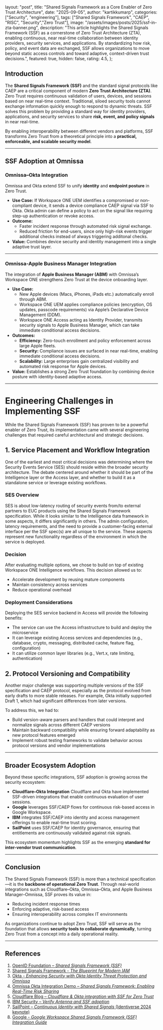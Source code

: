   layout: "post",
  title: "Shared Signals Framework as a Core Enabler of Zero Trust Architecture",
  date: "2025-09-05",
  author: "kartikkumarp",
  categories: ["Security", "engineering"],
  tags: ["Shared Signals Framework", "CAEP", "RISC", "Security","Zero Trust"],
  image: "/assets/images/posts/2025/ssf-in-zta-banner.png",
  description:
    "This article highlights the Shared Signals Framework (SSF) as a cornerstone of Zero Trust Architecture (ZTA), enabling continuous, near real-time collaboration between identity providers, security services, and applications. By standardizing how risk, policy, and event data are exchanged, SSF allows organizations to move beyond static access controls and toward adaptive, context-driven trust decisions.",
  featured: true,
  hidden: false,
  rating: 4.5,
};


## Introduction
The **Shared Signals Framework (SSF)** and the standard signal protocols like CAEP are a critical component of modern **Zero Trust Architecture (ZTA)**. Zero Trust requires continuous validation of users, devices, and sessions based on near real-time context. Traditional, siloed security tools cannot exchange information quickly enough to respond to dynamic threats. SSF solves this problem by providing a standard way for identity providers, applications, and security services to share **risk, event, and policy signals** in near real-time.  

By enabling interoperability between different vendors and platforms, SSF transforms Zero Trust from a theoretical principle into a **practical, enforceable, and scalable security model**.

---

## SSF Adoption at Omnissa


### Omnissa–Okta Integration
Omnissa and Okta extend SSF to unify **identity** and **endpoint posture** in Zero Trust.  
- **Use Case:** If Workspace ONE UEM identifies a compromised or non-compliant device, it sends a device compliance CAEP signal via SSF to Okta. Okta admin can define a policy to act on the signal like requiring step-up authentication or revoke access.  
- **Outcome:**  
  - Faster incident response through automated risk signal exchange.  
  - Reduced friction for end-users, since only high-risk events trigger additional checks instead of always triggering additonal checks.  
- **Value:** Combines device security and identity management into a single adaptive trust layer.  

---

### Omnissa-Apple Business Manager Integration
The integration of **Apple Business Manager (ABM)** with Omnissa’s Workspace ONE strengthens Zero Trust at the device onboarding layer.  
- **Use Case:**  
  - New Apple devices (Macs, iPhones, iPads etc.) automatically enroll through ABM.  
  - Workspace ONE UEM applies compliance policies (encryption, OS updates, passcode requirements) via Apple’s Declarative Device Management (DDM).  
  - Workspace ONE Access acting as Identity Provider, transmits security signals to Apple Business Manager, which can take immediate conditional access decisions.
- **Outcomes:**  
  - **Efficiency:** Zero-touch enrollment and policy enforcement across large Apple fleets.  
  - **Security:** Compliance issues are surfaced in near real-time, enabling immediate conditional access decisions.  
  - **Scalability:** Large enterprises gain centralized visibility and automated risk response for Apple devices.  
- **Value:** Establishes a strong Zero Trust foundation by combining device posture with identity-based adaptive access.  

---

# Engineering Challenges in Implementing SSF

While the Shared Signals Framework (SSF) has proven to be a powerful enabler of Zero Trust, its implementation came with several engineering challenges that required careful architectural and strategic decisions.

## 1. Service Placement and Workflow Integration

One of the earliest and most critical decisions was determining where the Security Events Service (SES) should reside within the broader security architecture. The debate centered around whether it should be part of the Intelligence layer or the Access layer, and whether to build it as a standalone service or leverage existing workflows.

### SES Overview

SES is about low-latency routing of security events from/to external partners to EUC products using the Shared Signals Framework specification. While it looks similar to the Intelligence data framework in some aspects, it differs significantly in others. The admin configuration, latency requirements, and the need to provide a customer-facing external interface per the SSF spec(s) are all unique to the service. These aspects represent new functionality regardless of the environment in which the service is deployed.

### Decision

After evaluating multiple options, we chose to build on top of existing Workspace ONE Intelligence workflows. This decision allowed us to:

- Accelerate development by reusing mature components  
- Maintain consistency across services  
- Reduce operational overhead  

### Deployment Considerations

Deploying the SES service backend in Access will provide the following benefits:

- The service can use the Access infrastructure to build and deploy the microservice  
- It can leverage existing Access services and dependencies (e.g., database, crypto, messaging, distributed cache, feature flag, configuration)  
- It can utilize common layer libraries (e.g., Vert.x, rate limiting, authentication)


## 2. Protocol Versioning and Compatibility

Another major challenge was supporting multiple versions of the SSF specification and CAEP protocol, especially as the protocol evolved from early drafts to more stable releases. For example, Okta initially supported Draft 1, which had significant differences from later versions.

To address this, we had to:

- Build version-aware parsers and handlers that could interpret and normalize signals across different CAEP versions  
- Maintain backward compatibility while ensuring forward adaptability as new protocol features emerged  
- Implement robust testing frameworks to validate behavior across protocol versions and vendor implementations  

---

## Broader Ecosystem Adoption
Beyond these specific integrations, SSF adoption is growing across the security ecosystem:  
- **Cloudflare–Okta Integration** Cloudflare and Okta have implemented SSF-driven integrations that enable continuous evaluation of user sessions.  
- **Google** leverages SSF/CAEP flows for continuous risk-based access in Google Workspace.  
- **IBM** integrates SSF/CAEP into identity and access management offerings to enable real-time trust scoring.  
- **SailPoint** uses SSF/CAEP for identity governance, ensuring that entitlements are continuously validated against risk signals.  

This ecosystem momentum highlights SSF as the emerging **standard for inter-vendor trust communication**.

---

## Conclusion
The Shared Signals Framework (SSF) is more than a technical specification—it is the **backbone of operational Zero Trust**. Through real-world integrations such as Cloudflare–Okta, Omnissa–Okta, and Apple Business Manager–Omnissa, SSF proves its value in:  
- Reducing incident response times  
- Enforcing adaptive, risk-based access  
- Ensuring interoperability across complex IT environments  

As organizations continue to adopt Zero Trust, SSF will serve as the foundation that allows **security tools to collaborate dynamically**, turning Zero Trust from a concept into a daily operational reality.  

---

## References
1. [OpenID Foundation – *Shared Signals Framework (SSF)*](https://openid.net/wg/sse/)  
2. [Shared Signals Framework - *The Blueprint for Modern IAM*](https://openid.net/shared-signals-framework-the-blueprint-for-modern-iam-part-1-of-4/)
3. [Okta - *Enhancing Security with Okta Identity Threat Protection and Omnissa*](https://support.okta.com/help/s/article/enhancing-security-with-okta-identity-threat-protection-and-omnissa?language=en_US)  
4. [Omnissa Okta Integration Demo – *Shared Signals Framework: Enabling Real-Time Risk Sharing*](https://www.youtube.com/watch?v=7OvvtDWjfJQ)  
5. [Cloudflare Blog – *Cloudflare & Okta integration with SSF for Zero Trust*](https://blog.cloudflare.com/protect-against-identity-based-attacks-by-sharing-cloudflare-user-risk-with-okta)  
6. [IBM Security – *Verify Antenna and SSF adoption*](https://www.ibm.com/docs/en/security-verify?topic=integrations-verify-antenna)  
7. [SailPoint – *Continuous Identity with Shared Signals* (Identiverse 2024 keynote)](https://www.sailpoint.com/blog/real-time-signals-continuous-identity-identiverse)  
8. [Google -  *Google Workspace Shared Signals Framework (SSF) Integration Guide*](https://developers.google.com/workspace/shared-signals/api/ssf-api)  
